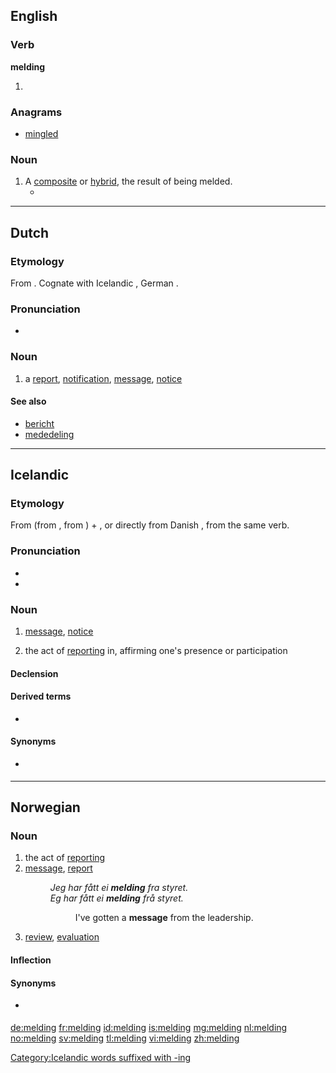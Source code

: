 ==English==

===Verb===
'''melding'''

# {{present participle of|meld}}

===Anagrams===
* [[mingled#English|mingled]]

===Noun===
{{en-noun}}

# A [[composite]] or [[hybrid]], the result of being melded.
#* {{quote-news|year=2008|date=March 31|author=Roslyn Sulcas|title=Japanese Traditions on the Move|work=New York Times|url=http://www.nytimes.com/2008/03/31/arts/dance/31saek.html
|passage=Cross-cultural '''meldings''' of Eastern and Western dance styles and aesthetics must have been unusual and perhaps somewhat exotic when the Saeko Ichinohe Dance Company was founded in 1970. }}

----

==Dutch==

===Etymology===
From {{suffix|melden|ing|lang=nl}}. Cognate with Icelandic {{term|melding|lang=is}}, German {{term|Meldung|lang=de}}.

===Pronunciation===
* {{audio|Nl-melding.ogg|Audio}}

===Noun===
{{nl-noun|f|meldingen|meldinkje}}

# a [[report]], [[notification]], [[message]], [[notice]]

====See also====
* [[bericht]]
* [[mededeling]]

----

==Icelandic==

===Etymology===
From {{term|melda||to report|lang=is}} (from {{etyl|da|is}} {{term|melde|lang=da}}, from {{etyl|gml|is}} {{term|melden|lang=gml}}) + {{term|-ing|lang=is}}, or directly from Danish {{term|melding|lang=da}}, from the same verb.

===Pronunciation===
* {{IPA|/ˈmɛltiŋk/|lang=is}}
* {{rhymes|ɛltiŋk|lang=is}}

===Noun===
{{is-noun|f|meldingar|meldingar}}

# {{informal|lang=is}} [[message]], [[notice]]
# {{informal|lang=is}} the act of [[report]]ing in, affirming one's presence or participation

====Declension====
{{is-decl-noun-f-s1|meld|i|ng|u=u}}

====Derived terms====
* {{l|is|villumelding}}

====Synonyms====
* {{sense|notice}} {{l|is|tilkynning}}

[[Category:Icelandic words suffixed with -ing]]

----

==Norwegian==

===Noun===
{{head|no|noun}}

# the act of [[report]]ing
# [[message]], [[report]]
#: ''Jeg har fått ei '''melding ''' fra styret.'' {{qualifier|Bokmål}}
#: ''Eg har fått ei '''melding ''' frå styret.'' {{qualifier|Nynorsk}}
#:: I've gotten a '''message''' from the leadership.
# [[review]], [[evaluation]]

====Inflection====
{{no-noun-infl|nb-class=f1|nb-class2=m1|nn-class=f3}}

====Synonyms====
* {{sense|message}} {{l|no|beskjed}}

[[de:melding]]
[[fr:melding]]
[[id:melding]]
[[is:melding]]
[[mg:melding]]
[[nl:melding]]
[[no:melding]]
[[sv:melding]]
[[tl:melding]]
[[vi:melding]]
[[zh:melding]]